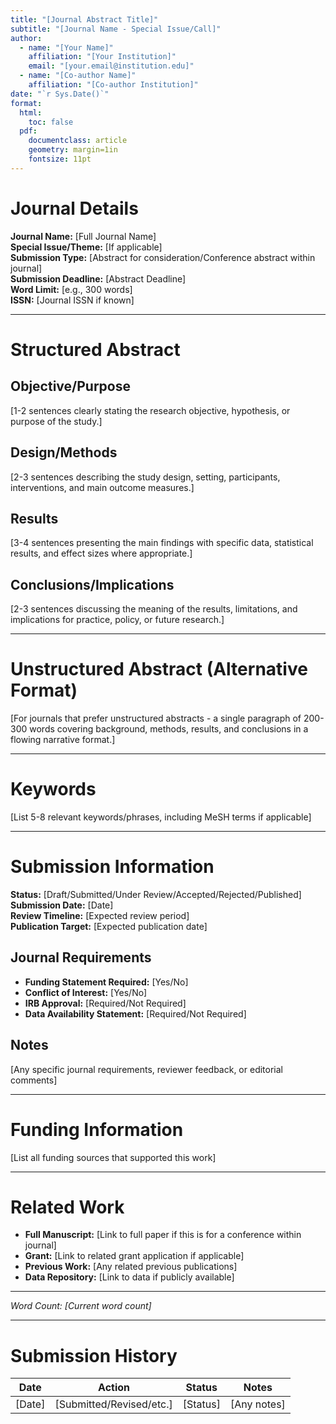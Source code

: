 ```yaml
---
title: "[Journal Abstract Title]"
subtitle: "[Journal Name - Special Issue/Call]"
author:
  - name: "[Your Name]"
    affiliation: "[Your Institution]"
    email: "[your.email@institution.edu]"
  - name: "[Co-author Name]"
    affiliation: "[Co-author Institution]"
date: "`r Sys.Date()`"
format:
  html:
    toc: false
  pdf:
    documentclass: article
    geometry: margin=1in
    fontsize: 11pt
---
```


# Journal Details

**Journal Name:** [Full Journal Name]  
**Special Issue/Theme:** [If applicable]  
**Submission Type:** [Abstract for consideration/Conference abstract within journal]  
**Submission Deadline:** [Abstract Deadline]  
**Word Limit:** [e.g., 300 words]  
**ISSN:** [Journal ISSN if known]

---

# Structured Abstract

## Objective/Purpose
[1-2 sentences clearly stating the research objective, hypothesis, or purpose of the study.]

## Design/Methods
[2-3 sentences describing the study design, setting, participants, interventions, and main outcome measures.]

## Results
[3-4 sentences presenting the main findings with specific data, statistical results, and effect sizes where appropriate.]

## Conclusions/Implications
[2-3 sentences discussing the meaning of the results, limitations, and implications for practice, policy, or future research.]

---

# Unstructured Abstract (Alternative Format)
[For journals that prefer unstructured abstracts - a single paragraph of 200-300 words covering background, methods, results, and conclusions in a flowing narrative format.]

---

# Keywords
[List 5-8 relevant keywords/phrases, including MeSH terms if applicable]

---

# Submission Information

**Status:** [Draft/Submitted/Under Review/Accepted/Rejected/Published]  
**Submission Date:** [Date]  
**Review Timeline:** [Expected review period]  
**Publication Target:** [Expected publication date]  

## Journal Requirements
- **Funding Statement Required:** [Yes/No]
- **Conflict of Interest:** [Yes/No]
- **IRB Approval:** [Required/Not Required]
- **Data Availability Statement:** [Required/Not Required]

## Notes
[Any specific journal requirements, reviewer feedback, or editorial comments]

---

# Funding Information
[List all funding sources that supported this work]

---

# Related Work
- **Full Manuscript:** [Link to full paper if this is for a conference within journal]
- **Grant:** [Link to related grant application if applicable]
- **Previous Work:** [Any related previous publications]
- **Data Repository:** [Link to data if publicly available]

---

*Word Count: [Current word count]*

---

# Submission History
| Date | Action | Status | Notes |
|------|--------|--------|-------|
| [Date] | [Submitted/Revised/etc.] | [Status] | [Any notes] |
